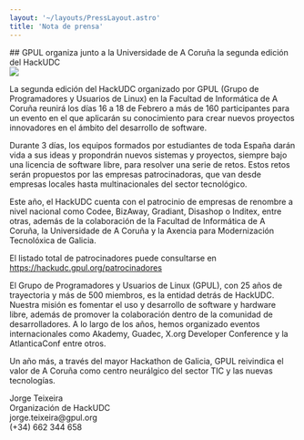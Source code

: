```yaml
---
layout: '~/layouts/PressLayout.astro'
title: 'Nota de prensa'
---
```


<div class="grid grid-cols-4">
    <div class="col-span-3">
        ## GPUL organiza junto a la Universidade de A Coruña la segunda edición del HackUDC
    </div>
    <div>
        <img src="https://gpul.org/assets/images/logos/logo_gpul.png" style="box-shadow: none !important" />
    </div>
</div>

La segunda edición del HackUDC organizado por GPUL (Grupo de Programadores y Usuarios de Linux) en la Facultad de Informática
de A Coruña reunirá los días 16 a 18 de Febrero a más de 160 participantes para un evento en el que aplicarán
su conocimiento para crear nuevos proyectos innovadores en el ámbito del desarrollo de software.

Durante 3 días, los equipos formados por estudiantes de toda España darán vida a sus ideas y propondrán nuevos sistemas y proyectos,
siempre bajo una licencia de software libre, para resolver una serie de retos. Estos retos serán propuestos por las empresas patrocinadoras,
que van desde empresas locales hasta multinacionales del sector tecnológico.

Este año, el HackUDC cuenta con el patrocinio de empresas de renombre a nivel nacional como Codee, BizAway, Gradiant, Disashop
o Inditex, entre otras, además de la colaboración de la Facultad de Informática de A Coruña, la Universidade de A Coruña y
la Axencia para Modernización Tecnolóxica de Galicia.

El listado total de patrocinadores puede consultarse en https://hackudc.gpul.org/patrocinadores

El Grupo de Programadores y Usuarios de Linux (GPUL), con 25 años de trayectoria y más de 500 miembros, es la entidad detrás 
de HackUDC. Nuestra misión es fomentar el uso y desarrollo de software y hardware libre, además de promover la colaboración 
dentro de la comunidad de desarrolladores. A lo largo de los años, hemos organizado eventos internacionales como Akademy, Guadec,
X.org Developer Conference y la AtlanticaConf entre otros.

Un año más, a través del mayor Hackathon de Galicia, GPUL reivindica el valor de A Coruña como centro neurálgico 
del sector TIC y las nuevas tecnologías.

<div class="font-semibold">
Jorge Teixeira <br/>
Organización de HackUDC <br/>
jorge.teixeira@gpul.org <br/>
(+34) 662 344 658 <br/>
</div>